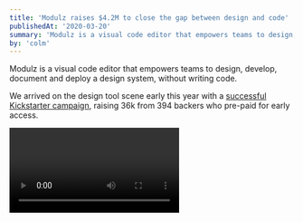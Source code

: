 ```yaml
---
title: 'Modulz raises $4.2M to close the gap between design and code'
publishedAt: '2020-03-20'
summary: 'Modulz is a visual code editor that empowers teams to design, develop, document and deploy a design system, without writing code.'
by: 'colm'
---
```


Modulz is a visual code editor that empowers teams to design, develop, document and deploy a design system, without writing code.

We arrived on the design tool scene early this year with a [successful Kickstarter campaign](https://www.kickstarter.com/projects/stephenhaney/modulzthe-next-step-in-visual-coding), raising <span children="$" />36k from 394 backers who pre-paid for early access.

<Video id="GZtZNn4xAsM" />

Since then, we've raised <span children="$" />4.2M in seed funding from LocalGlobe, Frontline and many high-profile angel investors including Ryan Hoover (Founder of Product Hunt), Vedika Jain (Weekend Fund), Des Traynor (Co-founder of Intercom), Jina Anne (Founder of Clarity), TinyVC and other great investors.

<Video id="7piqKHepNEk" />

We've put together a super strong team of 9 and we're excited for the future ahead. So I want to share what we're working on.

Modulz is a radically fresh take on the "developer handoff" workflow. Typically, design teams will draw static representations of their component library, then "throw them over the wall" to their engineering team.

As a process, sharing assets between design and engineering teams is conceptually sound. However, existing workflows are disjointed and tooling is relatively archaic.

Modulz will empower design teams to "handoff" a complete design system consisting of the following:

- **Theme** — a set of reusable tokens for designing consistent components.
- **Components** — a production-ready component library, published to NPM.
- **Styleguide** — an automatically generated styleguide with component examples, code snippets, navigation, search and more.
- **Integrations** — export your design system to Sketch, Figma and Framer so your design team can utilise your symbols, components and styles.

Each time you publish a new version of your design system from Modulz, all of these export targets update automatically.

This means your whole team is kept in sync. Everyone can consume the exact same design system in whatever format they need it.
Developers consume the design system in code via NPM. Designers consume the exact same design system in Sketch, Figma AND Framer (no need to pick a side!). The styleguide keeps everyone aligned on how the design system should be used.

---

A lot of VC money is being poured into the design tool space, though much of the progress has been incremental.

When Adobe launched Photoshop in 1990, designers were drawing static pictures of interactive websites. Today, almost 30 years later, our most powerful design software is still optimised for drawing static pictures of inherently interactive components.

Along that same timeline, our digital products have become increasingly interactive. We now have touch screens, animation, voice input, audio, video, AR and VR. Vector graphics are no longer an appropriate medium through which to communicate digital design decisions.

Modulz is a visual code editor. We want to expose as many people as possible to the power of code, but in an environment that looks and feels familiar.

We want to fix the disconnect between design and code, and save companies time and money, so you can focus on building your products.
